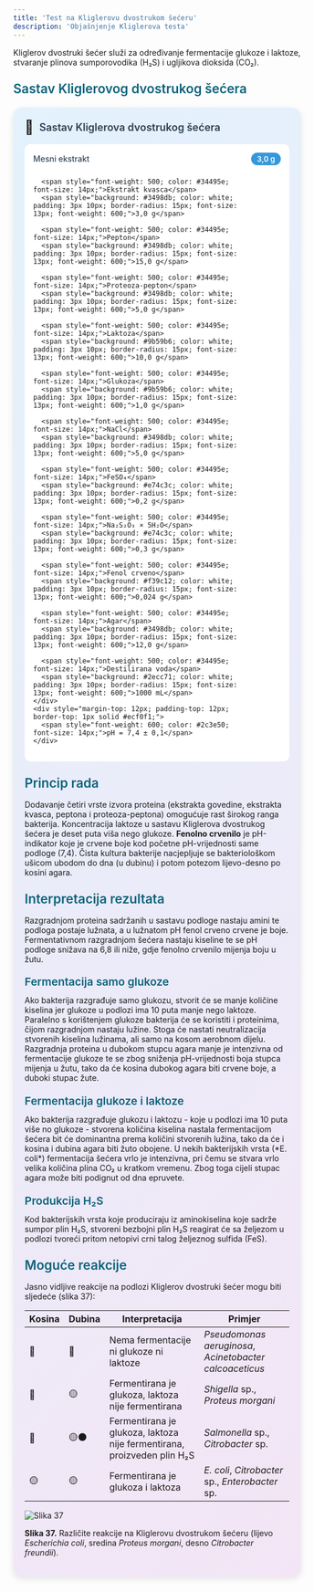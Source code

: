 ```yaml
---
title: 'Test na Kliglerovu dvostrukom šećeru'
description: 'Objašnjenje Kliglerova testa'
---
```



Kliglerov dvostruki šećer služi za određivanje fermentacije glukoze i laktoze, stvaranje plinova sumporovodika (H₂S) i ugljikova dioksida (CO₂).

<h3 style="color: #096279; font-size: 1.4rem; font-weight: 600; margin: 1.5rem 0 1rem 0;">Sastav Kliglerovog dvostrukog šećera</h3>

<div style="max-width: 520px; background: linear-gradient(135deg, #e3f2fd 0%, #f3e5f5 100%); border-radius: 15px; padding: 20px; box-shadow: 0 4px 12px rgba(0,0,0,0.1); margin: 20px auto;">
  <div style="display: flex; align-items: center; margin-bottom: 15px;">
    <span style="font-size: 24px; margin-right: 10px;">🧫</span>
    <h3 style="margin: 0; color: #2c3e50; font-weight: 600; font-size: 18px;">Sastav Kliglerova dvostrukog šećera</h3>
  </div>
  <div style="background: white; border-radius: 10px; padding: 15px;">
    <div style="display: grid; grid-template-columns: minmax(0, 1fr) auto; gap: 8px 15px; align-items: center;">
      <span style="font-weight: 500; color: #34495e; font-size: 14px;">Mesni ekstrakt</span>
      <span style="background: #3498db; color: white; padding: 3px 10px; border-radius: 15px; font-size: 13px; font-weight: 600;">3,0 g</span>
      
      <span style="font-weight: 500; color: #34495e; font-size: 14px;">Ekstrakt kvasca</span>
      <span style="background: #3498db; color: white; padding: 3px 10px; border-radius: 15px; font-size: 13px; font-weight: 600;">3,0 g</span>
      
      <span style="font-weight: 500; color: #34495e; font-size: 14px;">Pepton</span>
      <span style="background: #3498db; color: white; padding: 3px 10px; border-radius: 15px; font-size: 13px; font-weight: 600;">15,0 g</span>
      
      <span style="font-weight: 500; color: #34495e; font-size: 14px;">Proteoza-pepton</span>
      <span style="background: #3498db; color: white; padding: 3px 10px; border-radius: 15px; font-size: 13px; font-weight: 600;">5,0 g</span>
      
      <span style="font-weight: 500; color: #34495e; font-size: 14px;">Laktoza</span>
      <span style="background: #9b59b6; color: white; padding: 3px 10px; border-radius: 15px; font-size: 13px; font-weight: 600;">10,0 g</span>
      
      <span style="font-weight: 500; color: #34495e; font-size: 14px;">Glukoza</span>
      <span style="background: #9b59b6; color: white; padding: 3px 10px; border-radius: 15px; font-size: 13px; font-weight: 600;">1,0 g</span>
      
      <span style="font-weight: 500; color: #34495e; font-size: 14px;">NaCl</span>
      <span style="background: #3498db; color: white; padding: 3px 10px; border-radius: 15px; font-size: 13px; font-weight: 600;">5,0 g</span>
      
      <span style="font-weight: 500; color: #34495e; font-size: 14px;">FeSO₄</span>
      <span style="background: #e74c3c; color: white; padding: 3px 10px; border-radius: 15px; font-size: 13px; font-weight: 600;">0,2 g</span>
      
      <span style="font-weight: 500; color: #34495e; font-size: 14px;">Na₂S₂O₃ × 5H₂O</span>
      <span style="background: #e74c3c; color: white; padding: 3px 10px; border-radius: 15px; font-size: 13px; font-weight: 600;">0,3 g</span>
      
      <span style="font-weight: 500; color: #34495e; font-size: 14px;">Fenol crveno</span>
      <span style="background: #f39c12; color: white; padding: 3px 10px; border-radius: 15px; font-size: 13px; font-weight: 600;">0,024 g</span>
      
      <span style="font-weight: 500; color: #34495e; font-size: 14px;">Agar</span>
      <span style="background: #3498db; color: white; padding: 3px 10px; border-radius: 15px; font-size: 13px; font-weight: 600;">12,0 g</span>
      
      <span style="font-weight: 500; color: #34495e; font-size: 14px;">Destilirana voda</span>
      <span style="background: #2ecc71; color: white; padding: 3px 10px; border-radius: 15px; font-size: 13px; font-weight: 600;">1000 mL</span>
    </div>
    <div style="margin-top: 12px; padding-top: 12px; border-top: 1px solid #ecf0f1;">
      <span style="font-weight: 600; color: #2c3e50; font-size: 14px;">pH = 7,4 ± 0,1</span>
    </div>
  </div>
</div>

<h3 style="color: #096279; font-size: 1.4rem; font-weight: 600; margin: 1.5rem 0 1rem 0;">Princip rada</h3>

Dodavanje četiri vrste izvora proteina (ekstrakta govedine, ekstrakta kvasca, peptona i proteoza-peptona) omogućuje rast širokog ranga bakterija. Koncentracija laktoze u sastavu Kliglerova dvostrukog šećera je deset puta viša nego glukoze. **Fenolno crvenilo** je pH-indikator koje je crvene boje kod početne pH-vrijednosti same podloge (7,4). Čista kultura bakterije nacjepljuje se bakteriološkom ušicom ubodom do dna (u dubinu) i potom potezom lijevo-desno po kosini agara.

<h3 style="color: #096279; font-size: 1.4rem; font-weight: 600; margin: 1.5rem 0 1rem 0;">Interpretacija rezultata</h3>

Razgradnjom proteina sadržanih u sastavu podloge nastaju amini te podloga postaje lužnata, a u lužnatom pH fenol crveno crvene je boje. Fermentativnom razgradnjom šećera nastaju kiseline te se pH podloge snižava na 6,8 ili niže, gdje fenolno crvenilo mijenja boju u žutu.

<h4 style="color: #096279; font-size: 1.2rem; font-weight: 600; margin: 1.2rem 0 0.8rem 0;">Fermentacija samo glukoze</h4>
Ako bakterija razgrađuje samo glukozu, stvorit će se manje količine kiselina jer glukoze u podlozi ima 10 puta manje nego laktoze. Paralelno s korištenjem glukoze bakterija će se koristiti i proteinima, čijom razgradnjom nastaju lužine. Stoga će nastati neutralizacija stvorenih kiselina lužinama, ali samo na kosom aerobnom dijelu. Razgradnja proteina u dubokom stupcu agara manje je intenzivna od fermentacije glukoze te se zbog sniženja pH-vrijednosti boja stupca mijenja u žutu, tako da će kosina dubokog agara biti crvene boje, a duboki stupac žute.

<h4 style="color: #096279; font-size: 1.2rem; font-weight: 600; margin: 1.2rem 0 0.8rem 0;">Fermentacija glukoze i laktoze</h4>
Ako bakterija razgrađuje glukozu i laktozu - koje u podlozi ima 10 puta više no glukoze - stvorena količina kiselina nastala fermentacijom šećera bit će dominantna prema količini stvorenih lužina, tako da će i kosina i dubina agara biti žuto obojene. U nekih bakterijskih vrsta (*E. coli*) fermentacija šećera vrlo je intenzivna, pri čemu se stvara vrlo velika količina plina CO₂ u kratkom vremenu. Zbog toga cijeli stupac agara može biti podignut od dna epruvete.

<h4 style="color: #096279; font-size: 1.2rem; font-weight: 600; margin: 1.2rem 0 0.8rem 0;">Produkcija H₂S</h4>
Kod bakterijskih vrsta koje produciraju iz aminokiselina koje sadrže sumpor plin H₂S, stvoreni bezbojni plin H₂S reagirat će sa željezom u podlozi tvoreći pritom netopivi crni talog željeznog sulfida (FeS).

<h3 style="color: #096279; font-size: 1.4rem; font-weight: 600; margin: 1.5rem 0 1rem 0;">Moguće reakcije</h3>

Jasno vidljive reakcije na podlozi Kliglerov dvostruki šećer mogu biti sljedeće (slika 37):

| Kosina | Dubina | Interpretacija | Primjer |
|--------|--------|----------------|---------|
| 🔴 | 🔴 | Nema fermentacije ni glukoze ni laktoze | *Pseudomonas aeruginosa*, *Acinetobacter calcoaceticus* |
| 🔴 | 🟡 | Fermentirana je glukoza, laktoza nije fermentirana | *Shigella* sp., *Proteus morgani* |
| 🔴 | 🟡⚫ | Fermentirana je glukoza, laktoza nije fermentirana, proizveden plin H₂S | *Salmonella* sp., *Citrobacter* sp. |
| 🟡 | 🟡 | Fermentirana je glukoza i laktoza | *E. coli*, *Citrobacter* sp., *Enterobacter* sp. |

![Slika 37](/images/slika37.jpg)

**Slika 37.** Različite reakcije na Kliglerovu dvostrukom šećeru (lijevo *Escherichia coli*, sredina *Proteus morgani*, desno *Citrobacter freundii*).